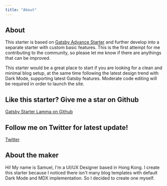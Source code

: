 ```yaml
---
title: "About"
---
```


## About

This starter is based on [Gatsby Advance Starter](https://github.com/Vagr9K/gatsby-advanced-starter) and further develop into a separate starter with custom basic features. This is the first attempt for me contributing to the community, so please let me know if there are anythings that can be improved.

This starter would be a great place to start if you are looking for a clean and minimal blog setup, at the same time following the latest design trend with Dark Mode, supporting latest Gatsby features. Moderate code editing will be required in order to launch the site.

## Like this starter? Give me a star on Github

[Gatsby Starter Lamma on Github](https://github.com/desktopofsamuel/gatsby-starter-lamma)

## Follow me on Twitter for latest update!

[Twitter](https://twitter.com/desktopofsamuel)

## About the maker

Hi! My name is Samuel, I'm a UI/UX Designer based in Hong Kong. I create this starter because I noticed there isn't many blog templates with default Dark Mode and MDX implementation. So I decided to create one myself.

